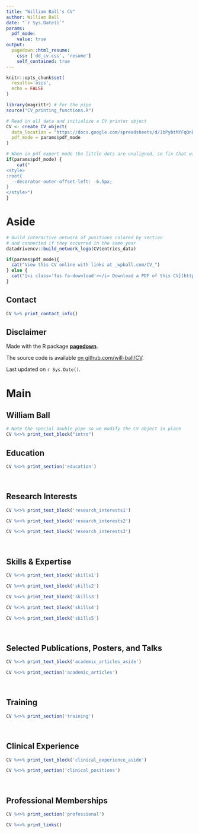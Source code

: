 ---
title: "William Ball's CV"
author: William Ball
date: "`r Sys.Date()`"
params:
  pdf_mode:
    value: true
output:
  pagedown::html_resume:
    css: ['dd_cv.css', 'resume']
    self_contained: true
---

```{r, include=FALSE}
knitr::opts_chunk$set(
  results='asis', 
  echo = FALSE
)

library(magrittr) # For the pipe
source("CV_printing_functions.R")

# Read in all data and initialize a CV printer object
CV <- create_CV_object(
  data_location = "https://docs.google.com/spreadsheets/d/1bPybtMYFqQnBpJ1R332Mx_2AXP0S2-nPeozlFtufvoo/edit?usp=sharing",  
  pdf_mode = params$pdf_mode
)

```


```{r}
# When in pdf export mode the little dots are unaligned, so fix that with some conditional CSS.
if(params$pdf_mode) {
    cat("
<style>
:root{
  --decorator-outer-offset-left: -6.5px;
}
</style>")
}
```


Aside
================================================================================

```{r}
# Build interactive network of positions colored by section
# and connected if they occurred in the same year
datadrivencv::build_network_logo(CV$entries_data)
```


```{r}
if(params$pdf_mode){
  cat("View this CV online with links at _wpball.com/CV_")
} else {
  cat("[<i class='fas fa-download'></i> Download a PDF of this CV](https://github.com/will-ball/CV/pdf/ball_cv.pdf)")
}
```

Contact {#contact}
--------------------------------------------------------------------------------

```{r}
CV %>% print_contact_info()
```


Disclaimer {#disclaimer}
--------------------------------------------------------------------------------

Made with the R package [**pagedown**](https://github.com/rstudio/pagedown). 

The source code is available [on github.com/will-ball/CV](https://github.com/will-ball/CV).

Last updated on `r Sys.Date()`.



Main
================================================================================

William Ball {#title}
--------------------------------------------------------------------------------

```{r}
# Note the special double pipe so we modify the CV object in place
CV %<>% print_text_block("intro") 
```



Education {data-icon=graduation-cap data-concise=true}
--------------------------------------------------------------------------------

```{r}
CV %<>% print_section('education')
```

<br>

Research Interests {data-icon=bar-chart}
--------------------------------------------------------------------------------
```{r}
CV %<>% print_text_block('research_interests1') 
```

```{r}
CV %<>% print_text_block('research_interests2') 
```

```{r}
CV %<>% print_text_block('research_interests3') 
```

<br>

Skills & Expertise {data-icon=tasks}
--------------------------------------------------------------------------------
```{r}
CV %<>% print_text_block('skills1')
```

```{r}
CV %<>% print_text_block('skills2')
```

```{r}
CV %<>% print_text_block('skills3')
```

```{r}
CV %<>% print_text_block('skills4')
```

```{r}
CV %<>% print_text_block('skills5')
```

<br>

Selected Publications, Posters, and Talks {data-icon=comments}
--------------------------------------------------------------------------------

::: aside
```{r}
CV %<>% print_text_block('academic_articles_aside') 
```
:::

```{r}
CV %<>% print_section('academic_articles')
```

<br>

Training {data-icon=laptop}
--------------------------------------------------------------------------------

```{r}
CV %<>% print_section('training')
```

<br>

Clinical Experience {data-icon=heartbeat}
--------------------------------------------------------------------------------

::: aside
```{r}
CV %<>% print_text_block('clinical_experience_aside')
```
:::

```{r}
CV %<>% print_section('clinical_positions')
```

<br>

Professional Memberships {data-icon=id-badge}
--------------------------------------------------------------------------------

```{r}
CV %<>% print_section('professional')
```

```{r}
CV %<>% print_links()
```
